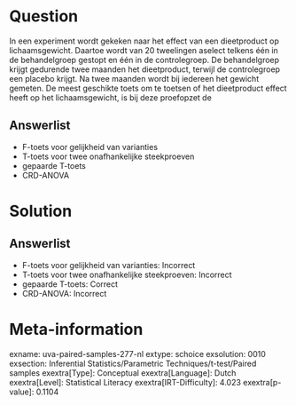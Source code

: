 Question
========

In een experiment wordt gekeken naar het effect van een dieetproduct op
lichaamsgewicht. Daartoe wordt van 20 tweelingen aselect telkens één in
de behandelgroep gestopt en één in de controlegroep. De behandelgroep
krijgt gedurende twee maanden het dieetproduct, terwijl de controlegroep
een placebo krijgt. Na twee maanden wordt bij iedereen het gewicht
gemeten. De meest geschikte toets om te toetsen of het dieetproduct
effect heeft op het lichaamsgewicht, is bij deze proefopzet de

Answerlist
----------

* F-toets voor gelijkheid van varianties
* T-toets voor twee onafhankelijke steekproeven
* gepaarde T-toets
* CRD-ANOVA

Solution
========

Answerlist
----------

* F-toets voor gelijkheid van varianties: Incorrect
* T-toets voor twee onafhankelijke steekproeven: Incorrect
* gepaarde T-toets: Correct
* CRD-ANOVA: Incorrect

Meta-information
================
exname: uva-paired-samples-277-nl
extype: schoice
exsolution: 0010
exsection: Inferential Statistics/Parametric Techniques/t-test/Paired samples
exextra[Type]: Conceptual
exextra[Language]: Dutch
exextra[Level]: Statistical Literacy
exextra[IRT-Difficulty]: 4.023
exextra[p-value]: 0.1104
